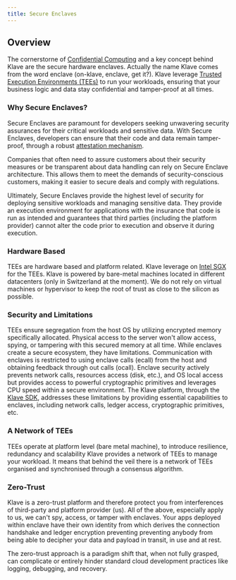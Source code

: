 ```yaml
---
title: Secure Enclaves
---
```



## Overview

The cornerstorne of [Confidential Computing](/learn/confidential-computing/overview) and a key concept behind Klave are the secure hardware enclaves. Actually the name Klave comes from the word enclave (on-klave, enclave, get it?).
Klave leverage [Trusted Execution Environments (TEEs)](/learn/confidential-computing/tee) to run your workloads, ensuring that your business logic and data stay confidential and tamper-proof at all times.

### Why Secure Enclaves?

Secure Enclaves are paramount for developers seeking unwavering security assurances for their critical workloads and sensitive data. With Secure Enclaves, developers can ensure that their code and data remain tamper-proof, through a robust [attestation mechanism](/learn/confidential-computing/attestation).

Companies that often need to assure customers about their security measures or be transparent about data handling can rely on Secure Enclave architecture. This allows them to meet the demands of security-conscious customers, making it easier to secure deals and comply with regulations.

Ultimately, 
Secure Enclaves provide the highest level of security for deploying sensitive workloads and managing sensitive data. They provide an execution environment for applications with the insurance that code is run as intended and guarantees that third parties (including the platform provider) cannot alter the code prior to execution and observe it during execution.

### Hardware Based

TEEs are hardware based and platform related. Klave leverage on [Intel SGX](/learn/confidential-computing/tee#intel-sgx) for the TEEs.
Klave is powered by bare-metal machines located in different datacenters (only in Switzerland at the moment). We do not rely on virtual machines or hypervisor to keep the root of trust as close to the silicon as possible.

### Security and Limitations

TEEs ensure segregation from the host OS by utilizing encrypted memory specifically allocated. Physical access to the server won't allow access, spying, or tampering with this secured memory at all time.
While enclaves create a secure ecosystem, they have limitations. Communication with enclaves is restricted to using enclave calls (ecall) from the host and obtaining feedback through out calls (ocall). Enclave security actively prevents network calls, resources access (disk, etc.), and OS local access but provides access to powerful cryptographic primitives and leverages CPU speed within a secure environment.
The Klave platform, through the [Klave SDK](./create-query-transaction), addresses these limitations by providing essential capabilities to enclaves, including network calls, ledger access, cryptographic primitives, etc.

### A Network of TEEs

TEEs operate at platform level (bare metal machine), to introduce resilience, redundancy and scalability Klave provides a network of TEEs to manage your workload. It means that behind the veil there is a network of TEEs organised and synchronised through a consensus algorithm.

### Zero-Trust

Klave is a zero-trust platform and therefore protect you from interferences of third-party and platform provider (us). All of the above, especially apply to us, we can't spy, access, or tamper with enclaves. 
Your apps deployed within enclave have their own identity from which derives the connection handshake and ledger encryption preventing preventing anybody from being able to decipher your data and payload in transit, in use and at rest.

<Callout type="warn">
    The zero-trust approach is a paradigm shift that, when not fully grasped, can complicate or entirely hinder standard cloud development practices like logging, debugging, and recovery.
</Callout>